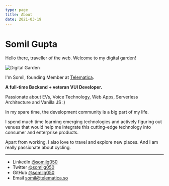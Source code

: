 ```yaml
---
type: page
title: About
date: 2021-03-19
---
```


# Somil Gupta

Hello there, traveller of the web. Welcome to my digital garden!

![Digital Garden](https://cdn-images-1.medium.com/max/800/1*cxdHyal-gX6AzsZLXMVI3w.png)

I'm Somil, founding Member at [Telematica](https://telematica.so).

**A full-time Backend + veteran VUI Developer.**

Passionate about EVs, Voice Technology, Web Apps, Serverless Architecture and Vanilla JS :)

In my spare time, the development community is a big part of my life. 

I spend much time learning emerging technologies and actively figuring out venues that would help me integrate this cutting-edge technology into consumer and enterprise products.

Apart from working, I also love to travel and explore new places. And I am really passionate about cycling.

---

- LinkedIn [@somilg050](https://www.linkedin.com/in/somilg050/)
- Twitter [@somilg050](https://twitter.com/somilg050)
- GitHub [@somilg050](https://github.com/somilg050)
- Email somil@telematica.so
